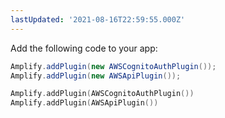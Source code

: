 ```yaml
---
lastUpdated: '2021-08-16T22:59:55.000Z'
---
```

Add the following code to your app:

<BlockSwitcher>
<Block name="Java">

```java
Amplify.addPlugin(new AWSCognitoAuthPlugin());
Amplify.addPlugin(new AWSApiPlugin());
```

</Block>
<Block name="Kotlin">

```kotlin
Amplify.addPlugin(AWSCognitoAuthPlugin())
Amplify.addPlugin(AWSApiPlugin())
```

</Block>
</BlockSwitcher>
